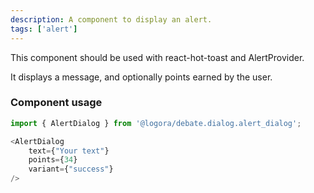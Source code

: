 ```yaml
---
description: A component to display an alert.
tags: ['alert']
---
```



This component should be used with react-hot-toast and AlertProvider.

It displays a message, and optionally points earned by the user.

### Component usage
```js
import { AlertDialog } from '@logora/debate.dialog.alert_dialog';
```
```js
<AlertDialog 
    text={"Your text"}
    points={34}
    variant={"success"}
/>
```